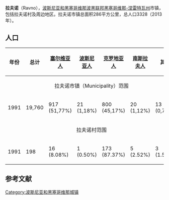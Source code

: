 {{Infobox settlement
| name                    = 拉夫诺
| native_name             = Ravno
| settlement_type         = 市镇
| image_skyline           = 
| imagesize               = 
| image_caption           = 
| image_flag              = 
| flag_size               = 
| image_shield            = 
| shield_size             = 
| pushpin_map             = Bosnia
| pushpin_label_position  = 
| pushpin_map_caption     = 在波黑的位置
| latd  =42 |latm  =53  |lats  = |latNS  = N 
| longd =17  |longm =58 |longs = |longEW = E 
| coordinates_type        = region:ES_type:city
| coordinates_display     = inline,title
| image_map               = BiH municipality location Ravno.svg
| map_caption             = 在波黑的位置
| subdivision_type        = 国家
| subdivision_name        = 波黑
| subdivision_type1       = [[波斯尼亚和黑塞哥维那政区|政治实体]]
| subdivision_name1       = [[波黑联邦|波黑联邦]]
| subdivision_type2       = 州
| subdivision_name2       = [[黑塞哥维那-涅雷特瓦州|黑塞哥维那-涅雷特瓦州]]
| area_total_km2          = 286
| elevation_m             =  
| population_total        = 3328
| population_as_of        = 2013年
| population_density_km2  = auto
| timezone1               = [[欧洲中部时间|CET]]
| utc_offset1             = +1
| timezone1_DST           = [[欧洲中部夏令时间|CEST]]
| utc_offset1_DST         = +2
| postal_code_type        = 邮编
| postal_code             = 
| footnotes               = 
}}'''拉夫诺'''（Ravno），[[波斯尼亚和黑塞哥维那|波斯尼亚和黑塞哥维那]][[波黑联邦|波黑联邦]][[黑塞哥维那-涅雷特瓦州|黑塞哥维那-涅雷特瓦州]]市镇，包括拉夫诺村及周边地区。拉夫诺市镇总面积286平方公里，总人口3328（2013年）。

==人口==
{| class=wikitable
|- bgcolor="#efefef"
! 年份 !! 总计 !! [[塞尔维亚人|塞尔维亚人]] !! [[波斯尼亚人|波斯尼亚人]] !! [[克罗地亚人|克罗地亚人]] !! [[南斯拉夫人|南斯拉夫人]] !! 其他
|-
| colspan=7 | <center> 拉夫诺市镇（Municipality）范围
|-
| align="center" | 1991 || 19,760 || 917 (51,77%)  || 21 (1,18%) || 800 (45,17%)  || 20 (1,12%) || 13 (0,73%)
|-
| colspan=7 | <center> 拉夫诺村范围
|-
| align="center" | 1991 || 198 || 16 (8.08%)  || 1 (0.50%) || 173 (87.37%)  ||5 (2.52%) || 3 (1.51%)
|}

==参考文献==
{{reflist}}

[[Category:波斯尼亚和黑塞哥维那城镇|Category:波斯尼亚和黑塞哥维那城镇]]